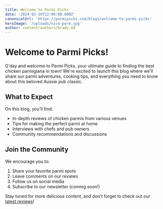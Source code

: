 ```yaml
---
title: Welcome to Parmi Picks
date: '2024-03-19T12:00:00.000Z'
canonicalUrl: 'https://parmipicks.com/blogs/welcome-to-parmi-picks'
heroImage: '/uploads/nice-parm.jpg'
author: content/authors/brady.md
---
```


# Welcome to Parmi Picks!

G'day and welcome to Parmi Picks, your ultimate guide to finding the best chicken parmigiana in town! We're excited to launch this blog where we'll share our parmi adventures, cooking tips, and everything you need to know about this beloved Aussie pub classic.

## What to Expect

On this blog, you'll find:
- In-depth reviews of chicken parmis from various venues
- Tips for making the perfect parmi at home
- Interviews with chefs and pub owners
- Community recommendations and discussions

## Join the Community

We encourage you to:
1. Share your favorite parmi spots
2. Leave comments on our reviews
3. Follow us on social media
4. Subscribe to our newsletter (coming soon!)

Stay tuned for more delicious content, and don't forget to check out our [latest reviews](/reviews)! 